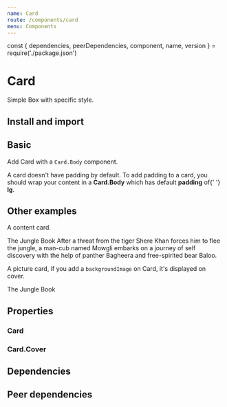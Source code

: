 ```yaml
---
name: Card
route: /components/card
menu: Components
---
```


const { dependencies, peerDependencies, component, name, version } = require('./package.json')

# Card

<TagVersion version={version} name={name} />

Simple Box with specific style.

## Install and import

<Usage component={component} name={name} peerDependencies={peerDependencies} />

## Basic

Add Card with a `Card.Body` component.

<Playground>
  <Card maxWidth={400} lineHeight="2">
    <Card.Body>
      A card doesn't have padding by default. To add padding to a card, you should wrap your content
      in a <strong>Card.Body</strong> which has default <strong>padding</strong> of{' '}
      <strong>lg</strong>.
    </Card.Body>
  </Card>
</Playground>

## Other examples

A content card.

<Playground>
  <Card maxWidth={400}>
    <Card.Cover src="https://m.media-amazon.com/images/M/MV5BMzE0NzgyODIxN15BMl5BanBnXkFtZTgwNDU0NjU5NzE@._V1_SX1777_CR0,0,1777,994_AL_.jpg" />
    <Card.Body>
      <Text as="h4" fontWeight="bold" mt={0} mb="lg" color="primary.500">
        The Jungle Book
      </Text>
      After a threat from the tiger Shere Khan forces him to flee the jungle, a man-cub named Mowgli
      embarks on a journey of self discovery with the help of panther Bagheera and free-spirited bear
      Baloo.
    </Card.Body>
  </Card>
</Playground>

A picture card, if you add a `backgroundImage` on Card, it's displayed on cover.

<Playground>
  <Card
    maxWidth={400}
    height={200}
    backgroundImage="url('https://m.media-amazon.com/images/M/MV5BMzE0NzgyODIxN15BMl5BanBnXkFtZTgwNDU0NjU5NzE@._V1_SX1777_CR0,0,1777,994_AL_.jpg')"
    display="flex"
    alignItems="flex-end"
  >
    <Box
      padding="xl"
      width={1}
      background="linear-gradient(0deg, rgba(0,0, 0, 0.7) 0%, rgba(0,0,0,0) 100%)"
    >
      <Text as="h4" fontWeight="bold" m={0} color="light.900">
        The Jungle Book
      </Text>
    </Box>
  </Card>
</Playground>

## Properties

### Card

<Props of={Card} />

### Card.Cover

<Props of={Cover} />

## Dependencies

<Dependencies dependencies={dependencies} />

## Peer dependencies

<Dependencies dependencies={peerDependencies} />
